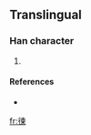 ==Translingual==

===Han character===
{{Han char|rn=60|rad=彳|as=09|sn=12|four=|canj=竹人木田火 (HODWF)}}

# {{defn|Han|sort=彳09}}

====References====
* {{Han ref|kx=0370.051|dkj=10143|hdz=20832.031|uh=5F9A|ud=24474}}

[[fr:徚]]